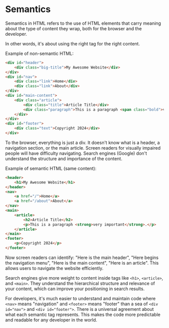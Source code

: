 
Semantics
=========

Semantics in HTML refers to the use of HTML elements that carry meaning about the type of content they wrap, both for the browser and the developer.

In other words, it's about using the right tag for the right content.

Example of non-semantic HTML:

```html
<div id="header">
    <div class="big-title">My Awesome Website</div>
</div>
<div id="nav">
    <div class="link">Home</div>
    <div class="link">About</div>
</div>
<div id="main-content">
    <div class="article">
        <div class="title">Article Title</div>
        <div class="paragraph">This is a paragraph <span class="bold">very important</span>.</div>
    </div>
</div>
<div id="footer">
    <div class="text">Copyright 2024</div>
</div>
```

To the browser, everything is just a div. It doesn't know what is a header, a navigation section, or the main article. Screen readers for visually impaired people will have difficulty navigating. Search engines (Google) don't understand the structure and importance of the content.

Example of semantic HTML (same content):

```html
<header>
    <h1>My Awesome Website</h1>
</header>
<nav>
    <a href="/">Home</a>
    <a href="/about">About</a>
</nav>
<main>
    <article>
        <h2>Article Title</h2>
        <p>This is a paragraph <strong>very important</strong>.</p>
    </article>
</main>
<footer>
    <p>Copyright 2024</p>
</footer>
```

Now screen readers can identify: "Here is the main header", "Here begins the navigation menu", "Here is the main content", "Here is an article". This allows users to navigate the website efficiently.

Search engines give more weight to content inside tags like `<h1>`, `<article>`, and `<main>`. They understand the hierarchical structure and relevance of your content, which can improve your positioning in search results.

For developers, it's much easier to understand and maintain code where `<nav>` means "navigation" and `<footer>` means "footer" than a sea of `<div id="nav">` and `<div id="footer">`. There is a universal agreement about what each semantic tag represents. This makes the code more predictable and readable for any developer in the world.

<Footer next={{title: 'aria', href: 'aria'}}/>
